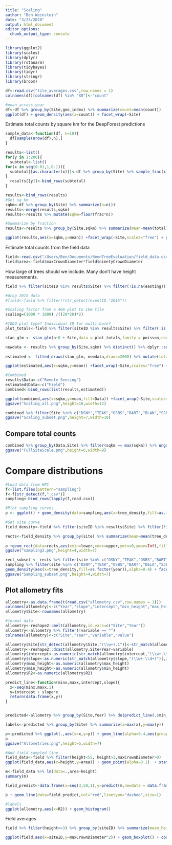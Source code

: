 ```yaml
---
title: "Scaling"
author: "Ben Weinstein"
date: "3/23/2020"
output: html_document
editor_options: 
  chunk_output_type: console
---
```


```r
library(ggplot2)
library(scales)
library(dplyr)
library(rstanarm)
library(tidybayes)
library(tidyr)
library(stringr)
library(broom)
```

```r
df<-read.csv("tile_averages.csv",row.names = 1)
colnames(df)[colnames(df) %in% "X0"]<-"count"

#mean across year
df<-df %>% group_by(Site,geo_index) %>% summarize(count=mean(count))
ggplot(df) + geom_density(aes(x=count)) + facet_wrap(~Site)
```

Estimate total counts by square km for the DeepForest predictions

```r
sample_data<-function(df, n=10){
  df[sample(nrow(df),n),]
}

results<-list()
for(y in 1:200){
  subtotal<-list()
for(x in seq(0.01,1,0.1)){
  subtotal[[as.character(x)]]<-df %>% group_by(Site) %>% sample_frac(x) %>% summarize(total=sum(count)) %>% mutate(frac=x)
}
  results[[y]]<-bind_rows(subtotal)
}

results<-bind_rows(results)
#Get sq km
sqkm<-df %>% group_by(Site) %>% summarize(n=n())
results<-merge(results,sqkm)
results<-results %>% mutate(sqkm=floor(frac*n))

#Summarize by fraction
results<-results %>% group_by(Site,sqkm) %>% summarize(mean=mean(total),lower=quantile(total,0.05),upper=quantile(total,0.95))

ggplot(results,aes(x=sqkm,y=mean)) +facet_wrap(~Site,scales="free") + geom_line() + geom_ribbon(aes(ymin=lower,ymax=upper)) + scale_y_continuous(label=comma) + labs(x="Extent (km^2)",y="Tree Count")
```

Estimate total counts from the field data

```r
field<-read.csv("/Users/Ben/Documents/NeonTreeEvaluation/field_data.csv")
field$area<-field$maxCrownDiameter*field$ninetyCrownDiameter
```

How large of trees should we include. Many don't have height measurements.

```r
field %>% filter(siteID %in% results$Site) %>% filter(!is.na(easting)) %>% filter(stemDiameter < 8) %>% ggplot(.,aes(x=height,fill=siteID)) + geom_density(alpha=0.5) 
```

```r
#drop 2015 data
#field<-field %>% filter(!str_detect(eventID,"2015"))

#Scaling factor from a 40m plot to 1km tile
scaling=(1000 * 1000) /((20*20)*2)

#TODO plot type? Individual ID for multi-bole?
plot_totals<-field %>% filter(siteID %in% results$Site) %>% filter(!is.na(easting)) %>% filter(stemDiameter > 7.5) %>% filter(is.na(height)|height>3) %>% group_by(Site=siteID,plotID,eventID) %>% summarize(n=n()) %>% summarize(n=round(mean(n)))

stan_glm <- stan_glm(n~0 + Site,data = plot_totals,family = poisson,cores=4, iter=20000) 
```

```r
newdata <- results %>% group_by(Site,sqkm) %>% distinct() %>% dplyr::select(Site,sqkm) %>% filter(Site %in% plot_totals$Site)
  
estimated <- fitted_draws(stan_glm, newdata,draws=2000) %>% mutate(total=(sqkm * .value)*scaling)  %>% group_by(Site,sqkm,.draw) %>% summarize(total=sum(total)) %>% summarize(mean=mean(total),lower=quantile(total,0.05),upper=quantile(total,0.95))

ggplot(estimated,aes(x=sqkm,y=mean)) +facet_wrap(~Site,scales="free") + geom_line() + geom_ribbon(aes(ymin=lower,ymax=upper)) + scale_y_continuous(label=comma) + labs(x="Extent (km^2)",y="Tree Count")

#Combined
results$Data<-c("Remote Sensing")
estimated$Data<-c("Field")
combined<-bind_rows(list(results,estimated))

ggplot(combined,aes(x=sqkm,y=mean,fill=Data)) +facet_wrap(~Site,scales="free") + geom_line(col="black") + geom_ribbon(aes(ymin=lower,ymax=upper),alpha=0.5) + scale_y_continuous(label=comma) + labs(x="Extent (km^2)",y="Tree Count")  + theme_bw()
ggsave("Scaling_all.png",height=10,width=12)

combined %>% filter(Site %in% c("DSNY","TEAK","OSBS","BART","BLAN","SJER","MLBS","WREF","KONZ")) %>% ggplot(. ,aes(x=sqkm,y=mean,fill=Data)) +facet_wrap(~Site,scales="free") + geom_line(col="black") + geom_ribbon(aes(ymin=lower,ymax=upper),alpha=0.5) + scale_y_continuous(label=comma) + labs(x="Extent (km^2)",y="Tree Count")  + theme_bw()
ggsave("Scaling_subset.png",height=7,width=10)
```

## Compare total counts

```r
combined %>% group_by(Data,Site) %>% filter(sqkm == max(sqkm)) %>% ungroup() %>% pivot_wider(names_from=Data,values_from=c(mean,lower,upper)) %>% ggplot(., aes(x=mean_Field,y=`mean_Remote Sensing`)) + geom_point()  + labs(x="Field",y="Remote Sensing") + ggtitle("Tree Count") + geom_abline(linetype="dashed") + coord_fixed()    + geom_text(aes(label=Site),size=2,hjust=1.1,vjust=1.2) + theme_bw()  + scale_x_continuous(limits=c(0e7,1.5e7),labels=comma) + scale_y_continuous(limits=c(0e7,1e7),labels=comma) + geom_errorbarh(aes(xmin=lower_Field,xmax=upper_Field))
ggsave("FullSiteScale.png",height=6,width=9)
```

# Compare distributions

```r
#Load data from HPC
f<-list.files(pattern="sampling")
f<-f[str_detect(f,".csv")]
sampling<-bind_rows(lapply(f,read.csv))

#Plot sampling curves
p <- ggplot() + geom_density(data=sampling,aes(x=tree_density,fill=as.factor(year)),alpha=0.4) + facet_wrap(~site,scales="free") + labs(fill="year")

#Get site curve
field_density<-field %>% filter(siteID %in% results$Site) %>% filter(!is.na(easting)) %>% filter(stemDiameter > 7.5) %>% filter(is.na(height)|height>3) %>% group_by(site=siteID,plotID,eventID) %>% summarize(n=n()) %>% summarize(tree_density=round(mean(n)))

rects<-field_density %>% group_by(site) %>% summarize(mean=mean(tree_density),lower=quantile(tree_density,0.05), upper=quantile(tree_density,0.95))
  
p +geom_rect(data=rects,aes(xmin=lower,xmax=upper,ymin=0,ymax=Inf),fill="black",alpha=0.2) + geom_vline(data=rects,aes(xintercept=mean),linetype="dashed") + theme_bw() + labs(x="Trees per plot",fill="Year")
ggsave("sampling3.png",height=4,width=7)

rect_subset <- rects %>% filter(site %in% c("DSNY","TEAK","OSBS","BART","DELA","SJER","JERC","WREF","LENO"))
sampling %>% filter(site %in% c("DSNY","TEAK","OSBS","BART","DELA","SJER","JERC","WREF","LENO")) %>% ggplot(.) + 
geom_density(aes(x=tree_density,fill=as.factor(year)),alpha=0.4) + facet_wrap(~site,scales="free") + labs(fill="year") +geom_rect(data=rect_subset,aes(xmin=lower,xmax=upper,ymin=0,ymax=Inf),fill="black",alpha=0.2) + geom_vline(data=rect_subset,aes(xintercept=mean),linetype="dashed") + theme_bw() + labs(x="Trees per plot",fill="Year")
ggsave("Sampling_subset.png",height=4,width=7)
```

## Plot allometry fits

```r
allometry<-as.data.frame(t(read.csv("allometry.csv",row.names = 1)))
colnames(allometry)<-c("Year","slope","intercept","min_height","max_height","R2")
allometry$Site<-rownames(allometry)

#format data
allometry<-reshape2::melt(allometry,id.vars=c("Site","Year"))
allometry<-allometry %>% filter(!variable == "")
colnames(allometry)<-c("Site","Year","variable","value")

allometry$Site[str_detect(allometry$Site,"(\\w+).1")]<-str_match(allometry$Site[str_detect(allometry$Site,"(\\w+).1")], "(\\w+).")[,2]
allometry<-reshape2::dcast(allometry,Site+Year~variable)
allometry$intercept<-as.numeric(str_match(allometry$intercept,"(\\w+.\\d+)")[,2])
allometry$slope<-as.numeric(str_match(allometry$slope,"(\\w+.\\d+)")[,2])
allometry$max_height<-as.numeric(allometry$max_height)
allometry$min_height<-as.numeric(allometry$min_height)
allometry$R2<-as.numeric(allometry$R2)
```

```r
predict_line<-function(minx,maxx,intercept,slope){
  x<-seq(minx,maxx,1)
  y=intercept + slope*x 
  return(data.frame(x,y))
}


predicted<-allometry %>% group_by(Site,Year) %>% do(predict_line(.$min_height,.$max_height,.$intercept,.$slope)) %>% mutate(group=paste(Site,Year)) %>% group_by(Site) %>% mutate(Year=as.numeric(Year)) %>% filter(Year==max(Year)) 

labels<-predicted %>% group_by(Site) %>% summarize(x=max(x),y=max(y))

p<-predicted %>% ggplot(.,aes(x=x,y=y)) + geom_line(alpha=0.4,aes(group=group)) + labs(x="Height (m)",y="Crown Area (m^2)") + theme_bw() + geom_text(data=labels,aes(x=x,y=y,label=Site),size=2) + scale_x_continuous(n.breaks=10) 
p
ggsave("Allometries.png",height=5,width=7)

#Add field sampled line
field_data<-field %>% filter(height<55, height>3,maxCrownDiameter>0)
ggplot(field_data,aes(x=height,y=area)) + geom_point(alpha=0.1)  + stat_smooth(method="lm")

m<-field_data %>% lm(data=.,area~height)
summary(m)

field_predict<-data.frame(x=seq(3,50,1),y=predict(m,newdata = data.frame(height=seq(3,50,1))))

p + geom_line(data=field_predict,col="red",linetype="dashed",size=1)

#labels
ggplot(allometry,aes(x=R2)) + geom_histogram()
```

Field averages
```r
field %>% filter(height>=3) %>% group_by(siteID) %>% summarize(mean_height=mean(height), mean_area=mean(maxCrownDiameter * ninetyCrownDiameter,na.rm=T)) %>% filter(siteID=="SJER")

ggplot(field,aes(x=siteID,y=maxCrownDiameter^2)) + geom_boxplot() + coord_flip() + ylim(0,200)
```
